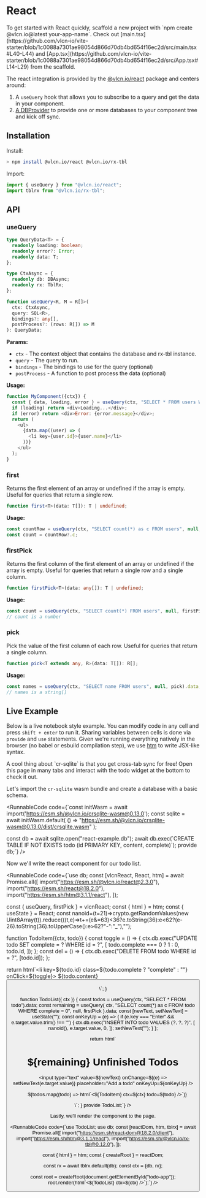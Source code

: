 
# React

<Callout type="info">
To get started with React quickly, scaffold a new project with `npm create @vlcn.io@latest your-app-name`.
Check out [main.tsx](https://github.com/vlcn-io/vite-starter/blob/1c0088a7301ae98054d866d70db4bd654f16ec2d/src/main.tsx#L40-L44) and [App.tsx](https://github.com/vlcn-io/vite-starter/blob/1c0088a7301ae98054d866d70db4bd654f16ec2d/src/App.tsx#L14-L29) from the scaffold.
</Callout>

The react integration is provided by the [@vlcn.io/react](https://www.npmjs.com/package/@vlcn.io/react) package and centers around:
1. A `useQuery` hook that allows you to subscribe to a query and get the data in your component.
2. [A DBProvider](https://github.com/vlcn-io/vite-starter/blob/1c0088a7301ae98054d866d70db4bd654f16ec2d/src/main.tsx#L40-L44) to provide one or more databases to your component tree and kick off sync.

## Installation

Install:

```bash
> npm install @vlcn.io/react @vlcn.io/rx-tbl
```

Import:

```js
import { useQuery } from "@vlcn.io/react";
import tblrx from "@vlcn.io/rx-tbl";
```

## API

### useQuery

```ts
type QueryData<T> = {
  readonly loading: boolean;
  readonly error?: Error;
  readonly data: T;
};

type CtxAsync = {
  readonly db: DBAsync;
  readonly rx: TblRx;
};

function useQuery<R, M = R[]>(
  ctx: CtxAsync,
  query: SQL<R>,
  bindings?: any[],
  postProcess?: (rows: R[]) => M
): QueryData;
```

**Params:**

- `ctx` - The context object that contains the database and rx-tbl instance.
- `query` - The query to run.
- `bindings` - The bindings to use for the query (optional)
- `postProcess` - A function to post process the data (optional)


**Usage:**

```js
function MyComponent({ctx}) {
  const { data, loading, error } = useQuery(ctx, "SELECT * FROM users WHERE country = ?", ["NZ"]);
  if (loading) return <div>Loading...</div>;
  if (error) return <div>Error: {error.message}</div>;
  return (
    <ul>
      {data.map((user) => (
        <li key={user.id}>{user.name}</li>
      ))}
    </ul>
  );
}
```

### first

Returns the first element of an array or undefined if the array is empty. Useful for queries that return a single row.

```ts
function first<T>(data: T[]): T | undefined;
```

**Usage:**

```ts
const countRow = useQuery(ctx, "SELECT count(*) as c FROM users", null, first).data;
const count = countRow?.c;
```

### firstPick

Returns the first column of the first element of an array or undefined if the array is empty. Useful for queries that return a single row and a single column.

```ts
function firstPick<T>(data: any[]): T | undefined;
```

**Usage:**

```ts
const count = useQuery(ctx, "SELECT count(*) FROM users", null, firstPick).data;
// count is a number
```

### pick

Pick the value of the first column of each row. Useful for queries that return a single column.

```ts
function pick<T extends any, R>(data: T[]): R[];
```

**Usage:**

```ts
const names = useQuery(ctx, "SELECT name FROM users", null, pick).data;
// names is a string[]
```

## Live Example

Below is a live notebook style example. You can modify code in any cell and press `shift + enter` to run it. Sharing variables between cells is done via `provide` and `use` statements.
Given we're running everything natively in the browser (no babel or esbuild compilation step), we use [htm](https://github.com/developit/htm) to write JSX-like syntax.

<Callout type="info">
A cool thing about `cr-sqlite` is that you get cross-tab sync for free! Open this page in many tabs and interact with the todo widget at the bottom to check it out.
</Callout>

Let's import the `cr-sqlite` wasm bundle and create a database with a basic schema.

<RunnableCode code={`const initWasm = await import('https://esm.sh/@vlcn.io/crsqlite-wasm@0.13.0');
const sqlite = await initWasm.default(
  () => "https://esm.sh/@vlcn.io/crsqlite-wasm@0.13.0/dist/crsqlite.wasm"
);

const db = await sqlite.open("react-example.db");
await db.exec(\`CREATE TABLE IF NOT EXISTS todo (id PRIMARY KEY, content, complete)\`);
provide db;`} />

Now we'll write the react component for our todo list.

<RunnableCode code={`use db;
const [vlcnReact, React, htm] = await Promise.all([
  import("https://esm.sh/@vlcn.io/react@2.3.0"),
  import("https://esm.sh/react@18.2.0"),
  import("https://esm.sh/htm@3.1.1/react"),
]);

const { useQuery, firstPick } = vlcnReact;
const { html } = htm;
const { useState } = React;
const nanoid=(t=21)=>crypto.getRandomValues(new Uint8Array(t)).reduce(((t,e)=>t+=(e&=63)<36?e.toString(36):e<62?(e-26).toString(36).toUpperCase():e>62?"-":"_"),"");

function TodoItem({ctx, todo}) {
  const toggle = () => {
    ctx.db.exec("UPDATE todo SET complete = ? WHERE id = ?", [
      todo.complete === 0 ? 1 : 0,
      todo.id,
    ]);
  };
  const del = () => {
    ctx.db.exec("DELETE FROM todo WHERE id = ?", [todo.id]);
  };

  return html\`<li key=\${todo.id} class=\${todo.complete ? "complete" : ""} onClick=\${toggle}>
    \${todo.content}
    <button onClick=\${del} />
  </li>\`;
}

function TodoList({ ctx }) {
  const todos = useQuery(ctx, "SELECT * FROM todo").data;
  const remaining = useQuery(
    ctx,
    "SELECT count(*) as c FROM todo WHERE complete = 0",
    null,
    firstPick
  ).data;
  const [newText, setNewText] = useState("");
  const onKeyUp = (e) => {
    if (e.key === "Enter" && e.target.value.trim() !== "") {
      ctx.db.exec("INSERT INTO todo VALUES (?, ?, ?)", [
        nanoid(),
        e.target.value,
        0,
      ]);
      setNewText("");
    }
  };

  return html\`<div>
    <h1>\${remaining} Unfinished Todos</h1>
    <input type="text"
      value=\${newText}
      onChange=\${(e) => setNewText(e.target.value)}
      placeholder="Add a todo"
      onKeyUp=\${onKeyUp}
    />
    <ul>
      \${todos.map((todo) => html\`<\${TodoItem} ctx=\${ctx} todo=\${todo} />\`)}
    </ul>
  </div>\`;
}
provide TodoList;`} />

<div id="todo-app" />

Lastly, we'll render the component to the page.

<RunnableCode code={`use TodoList;
use db;
const [reactDom, htm, tblrx] = await Promise.all([
  import("https://esm.sh/react-dom@18.2.0/client"),
  import("https://esm.sh/htm@3.1.1/react"),
  import("https://esm.sh/@vlcn.io/rx-tbl@0.12.0"),
]);

const { html } = htm;
const { createRoot } = reactDom;

const rx = await tblrx.default(db);
const ctx = {db, rx};

const root = createRoot(document.getElementById("todo-app"));
root.render(html\`<\${TodoList} ctx=\${ctx} />\`);`} />
